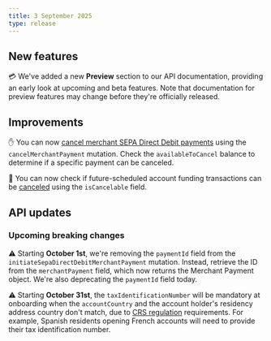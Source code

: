 ```yaml
---
title: 3 September 2025
type: release
---
```


## New features

💳 We've added a new **Preview** section to our API documentation, providing an early look at upcoming and beta features. 
Note that documentation for preview features may change before they're officially released.

## Improvements

✋ You can now [cancel merchant SEPA Direct Debit payments](/topics/merchants/online/sdd/#canceling) using the `cancelMerchantPayment` mutation. 
Check the `availableToCancel` balance to determine if a specific payment can be canceled.

🤔 You can now check if future-scheduled account funding transactions can be [canceled](/topics/accounts/funding/#canceling) using the `isCancelable` field.

## API updates

### Upcoming breaking changes

⚠️ Starting **October 1st**, we're removing the `paymentId` field from the `initiateSepaDirectDebitMerchantPayment` mutation. 
Instead, retrieve the ID from the `merchantPayment` field, which now returns the Merchant Payment object.
We're also deprecating the `paymentId` field today.

⚠️ Starting **October 31st**, the `taxIdentificationNumber` will be mandatory at onboarding when the `accountCountry` and the account holder's residency address country don't match, due to [CRS regulation](https://www.oecd.org/content/dam/oecd/en/topics/policy-issue-focus/aeoi/jersey-guidance-notes-crs.pdf) requirements.
For example, Spanish residents opening French accounts will need to provide their tax identification number.
